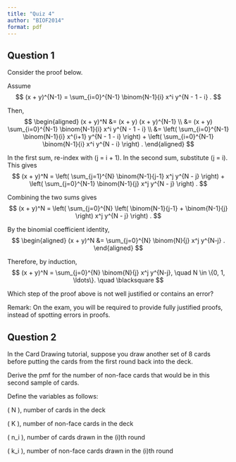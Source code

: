 ```yaml
---
title: "Quiz 4"
author: "BIOF2014"
format: pdf
---
```


## Question 1

Consider the proof below.

Assume
$$
(x + y)^{N-1} = \sum_{i=0}^{N-1} \binom{N-1}{i} x^i y^{N - 1 - i} .
$$

Then,
$$
\begin{aligned}
(x + y)^N &= (x + y) (x + y)^{N-1} \\
 &= (x + y) \sum_{i=0}^{N-1} \binom{N-1}{i} x^i y^{N - 1 - i} \\
 &= \left( \sum_{i=0}^{N-1} \binom{N-1}{i} x^{i+1} y^{N - 1 - i} \right)
  + \left( \sum_{i=0}^{N-1} \binom{N-1}{i} x^i y^{N - i} \right) .
\end{aligned}
$$

In the first sum, re-index with \(j = i + 1\). In the second sum, substitute \(j = i\).
This gives
$$
(x + y)^N =
    \left( \sum_{j=1}^{N} \binom{N-1}{j-1} x^j y^{N - j} \right)
  + \left( \sum_{j=0}^{N-1} \binom{N-1}{j} x^j y^{N - j} \right) .
$$

Combining the two sums gives
$$
(x + y)^N =
  \left( \sum_{j=0}^{N} \left( \binom{N-1}{j-1} +  \binom{N-1}{j} \right) 
     x^j y^{N - j} \right) .
$$

By the binomial coefficient identity,
$$
\begin{aligned}
(x + y)^N &= \sum_{j=0}^{N} \binom{N}{j} x^j y^{N-j} .
\end{aligned}
$$

Therefore, by induction,
$$
(x + y)^N = \sum_{j=0}^{N} \binom{N}{j} x^j y^{N-j},
 \quad N \in \{0, 1, \ldots\}. \quad \blacksquare
$$


Which step of the proof above is not well justified or contains an error?


Remark: On the exam, you will be required to provide fully justified proofs, instead of spotting errors in proofs.


## Question 2

In the Card Drawing tutorial, suppose you draw another set of 8 cards before putting the cards from the first round back into the deck. 

Derive the pmf for the number of non-face
cards that would be in this second sample of cards.

Define the variables as follows:

\( N \), number of cards in the deck

\( K \), number of non-face cards in the deck

\( n_i \), number of cards drawn in the \(i\)th round

\( k_i \), number of non-face cards drawn in the \(i\)th round


